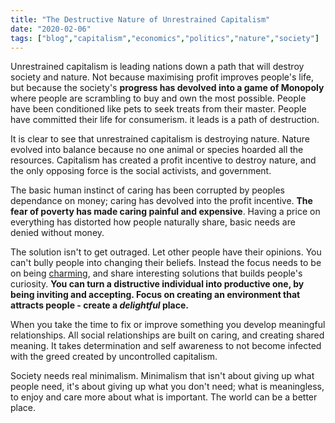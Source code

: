```yaml
---
title: "The Destructive Nature of Unrestrained Capitalism"
date: "2020-02-06"
tags: ["blog","capitalism","economics","politics","nature","society"]
---
```

Unrestrained capitalism is leading nations down a path that will destroy society and nature. Not because maximising profit improves people's life, but because the society's **progress has devolved into a game of Monopoly** where people are scrambling to buy and own the most possible. People have been conditioned like pets to seek treats from their master. People have committed their life for consumerism. it leads is a path of destruction.

It is clear to see that unrestrained capitalism is destroying nature. Nature evolved into balance because no one animal or species hoarded all the resources. Capitalism has created a profit incentive to destroy nature, and the only opposing force is the social activists, and government.

The basic human instinct of caring has been corrupted by peoples dependance on money; caring has devolved into the profit incentive. **The fear of poverty has made caring painful and expensive**. Having a price on everything has distorted how people naturally share, basic needs are denied without money. 

The solution isn't to get outraged. Let other people have their opinions. You can't bully people into changing their beliefs. Instead the focus needs to be on being [charming](https://areomagazine.com/2017/10/28/how-not-to-de-radicalize-a-twitter-neo-nazi/), and share interesting solutions that builds people's curiosity. **You can turn a distructive individual into productive one, by being inviting and accepting. Focus on creating an environment that attracts people - create a *delightful* place.**

When you take the time to fix or improve something you develop meaningful relationships. All social relationships are built on caring, and creating shared meaning. It takes determination and self awareness to not become infected with the greed created by uncontrolled capitalism.

Society needs real minimalism. Minimalism that isn't about giving up what people need, it's about giving up what you don't need; what is meaningless, to enjoy and care more about what is important. The world can be a better place.

